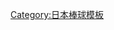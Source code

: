 {{Navbox
|bodyclass=hlist

|name=北京奧運棒球日本代表成員
| title = [[2008年夏季奧林匹克運動會棒球比賽|<span style=color:white>2008年夏季奧林匹克運動會棒球比賽</span>]][[日本棒球代表队|<span style=color:white>日本代表</span>]]
| titlestyle = background:navy; color:red;
| groupstyle = background:navy; color:#FFFFFF;
|group1=監督
|list1=
*77 [[星野仙一]]
|group2=教練
|list2=
*88 [[田淵幸一]]（打撃）
*80 [[山本浩二]]（守備跑壘）
*72 [[大野豐]]（投手）
|group3=投手
|list3=
*11 [[川上憲伸]]
*13 [[岩瀨仁紀]]
*15 [[田中將大]]
*16 [[涌井秀章]]
*17 [[成瀨善久]]
*18 [[達比修有]]
*19 [[上原浩治]]
*21 [[和田毅]]
*28 [[藤川球兒]]
*47 [[杉內俊哉]]
|group4=捕手
|list4=
*10 [[阿部慎之助]]
*22 [[里崎智也]]
*39 [[矢野燿大|矢野輝弘]]
|group5=内野手
|list5=
*2 [[荒木雅博]]
*3 [[中島裕之]]
*6 [[宮本慎也]]
*7 [[西岡剛]]
*25 [[新井貴浩]]
*52 [[川崎宗則]]
*55 [[村田修一]]
|group6=外野手
|list6=
*23 [[青木宣親]]
*31 [[森野將彥]]
*41 [[稻葉篤紀]]
*46 [[G.G.佐藤|佐藤隆彦（G.G.佐藤）]]
}}<noinclude>
[[Category:日本棒球模板]]
</noinclude>